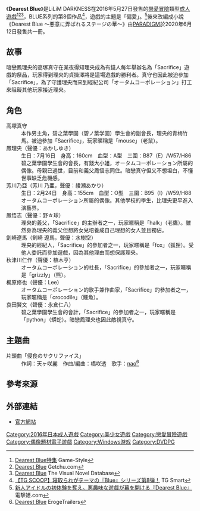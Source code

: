 {{Infobox animanga/Headerofja
|title= Dearest Blue
|image= Dearest Blue.jpg
|size= 274px
|caption= 
|japanese= 
|english= Dearest Blue
|kana= ディアレストブルー
|romaji= 
|genre= 戀愛、[[NTR|NTR]]
}}
{{Infobox animanga/Game
|標題=
|類型=[[戀愛冒險|戀愛冒險]]
|使用平台=Windows Vista/7/8.1/10
|遊戲引擎=
|開發團隊=LiLiM DARKNESS
|代理商=LiLiM DARKNESS（PC）<br>ホビコレ（[[DVDPG|DVDPG]]）
|製作人=
|監製=ダン岬
|腳本=高嶋沙樹
|程式=ダン岬
|音樂=solfa
|美術=金目鯛ぴんく、桐島千夜
|遊戲人數=1
|發售日=2016年5月27日（PC）<br>2017年8月10日（DVDPG）
|對象年齡=18禁
|結局數=10
}}
{{Infobox animanga/Novel
|標題= Dearest Blue<br />～悪意に弄ばれるステージの華～
|原作=
|作者= 田中珠
|插圖= 金目鯛ぴんく
|出版社= [[PARADIGM|PARADIGM]]
|其他出版社= 
|連載雜誌= 
|label= オトナ文庫
|網路= 
|發售日= 2020年6月12日
|開始= 
|結束= 
|冊數= 1
|話數= 
|其他= 成人小說
}}
{{Infobox animanga/Footerofja}}
《'''Dearest Blue'''》是LiLiM DARKNESS在2016年5月27日發售的[[戀愛冒險|戀愛冒險]]類型[[日本成人遊戲|成人遊戲]]<ref>[http://www.game-style.jp/special/201604/13/00der_ld.php Dearest Blue特集] {{Wayback|url=http://www.game-style.jp/special/201604/13/00der_ld.php |date=20160509224353 }}Game-Style{{ja}}</ref><ref>[http://www.getchu.com/soft.phtml?id=892271 Dearest Blue] {{Wayback|url=http://www.getchu.com/soft.phtml?id=892271 |date=20160822210906 }}Getchu.com{{ja}}</ref><ref>[https://vndb.org/v19024 Dearest Blue] {{Wayback|url=https://vndb.org/v19024 |date=20161208230033 }}The Visual Novel Database{{en}}</ref>，BLUE系列的第8個作品<ref>[http://www.tgsmart.jp/article.aspx?a=12571 【TG SCOOP】寝取られがテーマの『Blue』シリーズ第8弾！] {{Wayback|url=http://www.tgsmart.jp/article.aspx?a=12571 |date=20160802075825 }}TG Smart{{ja}}</ref>，遊戲的主題是「偏愛」。<ref>[http://dengeki-hime.com/2016/03/08/12494/ 新人アイドルの初体験を奪え。悪趣味な遊戯が幕を開ける『Dearest Blue』] {{Wayback|url=http://dengeki-hime.com/2016/03/08/12494/ |date=20160804214413 }}電撃姫.com{{ja}}</ref>後來改編成小說《Dearest Blue ～悪意に弄ばれるステージの華～》由[[PARADIGM|PARADIGM]]於2020年6月12日發售共一冊。

==故事==
暗戀鳳理央的高塚真守在某夜得知理央成為有錢人每年舉辦名為「Sacrifice」遊戲的祭品，玩家得到理央的貞操澤將是這場遊戲的勝利者。真守也因此被迫參加「Sacrifice」，為了守護理央而來到經紀公司「オータムコーポレーション」打工來阻礙其他玩家接近理央。

==角色==
;高塚真守
:本作男主角，碧之葉學園（碧ノ葉学園）學生會的副會長，理央的青梅竹馬。被迫參加「Sacrifice」，玩家暱稱是「mouse」（老鼠）。
;鳳理央（聲優：あかしゆき）
:生日：7月16日　身高：160cm　血型：A型　三圍：B87（E）/W57/H86
:碧之葉學園學生會的會長，有錢大小姐，オータムコーポレーション所屬的偶像。母親已過世，目前和義父鳳悟志同住。暗戀真守但又不想坦白，不懂世事缺乏危機感。
;芳川乃亞（芳川 乃亜，聲優：綾瀬あかり）
:生日：2月24日　身高：155cm　血型：O型　三圍：B95（I）/W59/H88
:オータムコーポレーション所屬的偶像。其他學校的學生，比理央更早進入演藝界。
;鳳悟志（聲優：野☆球）
:理央的義父，「Sacrifice」的主辦者之一，玩家暱稱是「halk」（老鷹）。雖然身為理央的義父但想將女兒培養成自己理想的女人並且獨佔。
;劍崎遼馬（剣崎 遼馬，聲優：水樹空）
:理央的經紀人，「Sacrifice」的參加者之一，玩家暱稱是「fox」（狐狸）。受他人委託而參加遊戲，因為其他理由而想保護理央。
;秋津川仁作（聲優：植木亨）
:オータムコーポレーション的社長，「Sacrifice」的參加者之一，玩家暱稱是「grizzly」（熊）。
;梶原修也（聲優：Lee）
:オータムコーポレーション的歌手兼作曲家，「Sacrifice」的參加者之一，玩家暱稱是「crocodile」（鱷魚）。
;哀田賢文（聲優：永倉仁八）
:碧之葉學園學生會的會計，「Sacrifice」的參加者之一，玩家暱稱是「python」（蟒蛇）。暗戀鳳理央也因此敵視真守。

==主題曲==
;片頭曲「侵食のサクリファイス」
:作詞：天ヶ咲麗　作曲/編曲：橋咲透　歌手：[[Nao_(歌手)|nao]]<ref>[http://erogetrailers.com/soft/13919 Dearest Blue] {{Wayback|url=http://erogetrailers.com/soft/13919 |date=20160814193053 }}ErogeTrailers{{ja}}</ref>

==參考來源==
{{reflist|30em}}

==外部連結==
*[http://s-digi.jp/lilim/02_soft/02_darkness/08_deb/deb01.html 官方網站]{{Wayback|url=http://s-digi.jp/lilim/02_soft/02_darkness/08_deb/deb01.html |date=20160818210420 }}{{ja}}

{{LiLiM}}

[[Category:2016年日本成人遊戲|Category:2016年日本成人遊戲]]
[[Category:美少女遊戲|Category:美少女遊戲]]
[[Category:戀愛冒險遊戲|Category:戀愛冒險遊戲]]
[[Category:偶像題材電子遊戲|Category:偶像題材電子遊戲]]
[[Category:Windows游戏|Category:Windows游戏]]
[[Category:DVDPG|Category:DVDPG]]